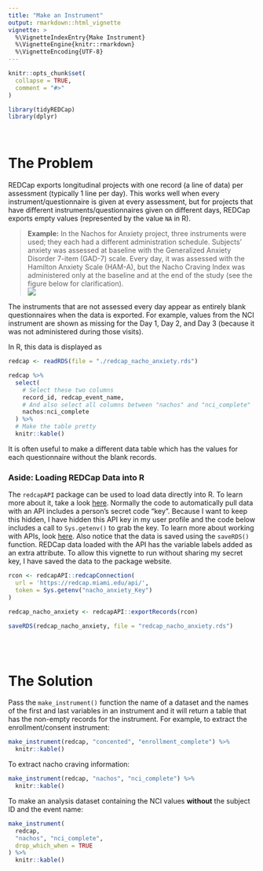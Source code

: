 ```yaml
---
title: "Make an Instrument"
output: rmarkdown::html_vignette
vignette: >
  %\VignetteIndexEntry{Make Instrument}
  %\VignetteEngine{knitr::rmarkdown}
  %\VignetteEncoding{UTF-8}
---
```


```r
knitr::opts_chunk$set(
  collapse = TRUE,
  comment = "#>"
)
```

```r
library(tidyREDCap)
library(dplyr)
```

</br>


# The Problem 

REDCap exports longitudinal projects with one record (a line of data) per assessment (typically 1 line per day).  This works well when every instrument/questionnaire is given at every assessment, but for projects that have different instruments/questionnaires given on different days, REDCap exports empty values (represented by the value `NA` in R).

> **Example:** In the Nachos for Anxiety project, three instruments were used; they each had a different administration schedule. Subjects' anxiety was assessed at baseline with the Generalized Anxiety Disorder 7-item (GAD-7) scale. Every day, it was assessed with the Hamilton Anxiety Scale (HAM-A), but the Nacho Craving Index was administered only at the baseline and at the end of the study (see the figure below for clarification).  
![](./schedule.png)

The instruments that are not assessed every day appear as entirely blank questionnaires when the data is exported.  For example, values from the NCI instrument are shown as missing for the Day 1, Day 2, and Day 3 (because it was not administered during those visits). 

In R, this data is displayed as
```r
redcap <- readRDS(file = "./redcap_nacho_anxiety.rds")

redcap %>% 
  select(
    # Select these two columns
    record_id, redcap_event_name,
    # And also select all columns between "nachos" and "nci_complete"
    nachos:nci_complete
  ) %>% 
  # Make the table pretty
  knitr::kable()
```

It is often useful to make a different data table which has the values for each questionnaire without the blank records. 

### Aside: Loading REDCap Data into R
The `redcapAPI` package can be used to load data directly into R.  To learn more about it, take a look [here](https://github.com/nutterb/redcapAPI/wiki).  Normally the code to automatically pull data with an API includes a person's secret code "key".  Because I want to keep this hidden, I have hidden this API key in my user profile and the code below includes a call to `Sys.getenv()` to grab the key.  To learn more about working with APIs, look [here](https://daattali.gitbooks.io/stat545-ubc-github-io/bit003_api-key-env-var.html). Also notice that the data is saved using the `saveRDS()` function. REDCap data loaded with the API has the variable labels added as an extra attribute.  To allow this vignette to run without sharing my secret key, I have saved the data to the package website.

```r
rcon <- redcapAPI::redcapConnection(
  url = 'https://redcap.miami.edu/api/',
  token = Sys.getenv("nacho_anxiety_Key")
)

redcap_nacho_anxiety <- redcapAPI::exportRecords(rcon)

saveRDS(redcap_nacho_anxiety, file = "redcap_nacho_anxiety.rds")
```

</br>
</br>


# The Solution

Pass the `make_instrument()` function the name of a dataset and the names of the first and last variables in an instrument and it will return a table that has the non-empty records for the instrument.  For example, to extract the enrollment/consent instrument:

```r
make_instrument(redcap, "concented", "enrollment_complete") %>% 
  knitr::kable()
```

To extract nacho craving information:

```r
make_instrument(redcap, "nachos", "nci_complete") %>% 
  knitr::kable()
```

To make an analysis dataset containing the NCI values **without** the subject ID and the event name:

```r
make_instrument(
  redcap,
  "nachos", "nci_complete",
  drop_which_when = TRUE
) %>% 
  knitr::kable()
```

